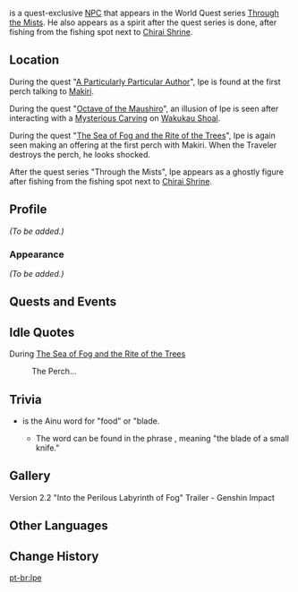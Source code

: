 {{Meta
<!-- REMOVE THIS TEMPLATE AFTER ADDING MISSING INFO -->
|missing_NPC_profile  = yes
}}
<!--add gallery in infobox for ghost/illusion Ipe (like on Abe's page)-->
{{Character Infobox
|type             = Quest NPC
|deceased         = Past
|image            = NPC Ipe.png
|region           = Inazuma
|location         = Inazuma
|affiliation      = Thunderbird Civilization
}}
{{Lang|'''Ipe'''|ain=イペ|ain_rm=Ipe}} is a quest-exclusive [[NPC]] that appears in the World Quest series [[Through the Mists]]. He also appears as a spirit after the quest series is done, after fishing from the fishing spot next to [[Chirai Shrine]].

==Location==
<!-- needs images -->
During the quest "[[A Particularly Particular Author]]", Ipe is found at the first perch talking to [[Makiri]].

During the quest "[[Octave of the Maushiro]]", an illusion of Ipe is seen after interacting with a [[Mysterious Carving]] on [[Wakukau Shoal]].

During the quest "[[The Sea of Fog and the Rite of the Trees]]", Ipe is again seen making an offering at the first perch with Makiri. When the Traveler destroys the perch, he looks shocked.

After the quest series "Through the Mists", Ipe appears as a ghostly figure after fishing from the fishing spot next to [[Chirai Shrine]].

==Profile==
<!-- detailed story/lore information goes here -->
''(To be added.)''

===Appearance===
''(To be added.)''

==Quests and Events==
{{Quests and Events}}

==Idle Quotes==
;During [[The Sea of Fog and the Rite of the Trees]]
{{Dialogue Start}}
: {{DIcon|Idle}} The Perch...
{{Dialogue End}}

==Trivia==
* {{Lang|"Ipe"|ain=イペ|ain_rm=ipe}} is the Ainu word for "food" or "blade.
** The word can be found in the phrase {{Lang|mini=1|ain=マキリイペ|ain_rm=makiri-ipe}}, meaning "the blade of a small knife."

==Gallery==
<gallery>
Version 2.2 "Into the Perilous Labyrinth of Fog" Trailer - Genshin Impact
</gallery>

==Other Languages==
{{Other Languages
|default_hidden = 1
|en      = Ipe
|zhs     = 伊部
|zhs_rm  = Yībù
|zht     = 伊部
|zht_rm  = Yībù
|ja      = イペ
|ja_rm   = Ipe
|ko      = 이페
|es      = Ipe
|fr      = Ipe
|ru      = Ипэ
|th      = Ipe
|vi      = Ipe
|de      = Ipe
|id      = Ipe
|pt      = Ipe
|tr      = Ipe
|it      = Ipe
}}

==Change History==
{{Change History|2.2}}

[[pt-br:Ipe]]